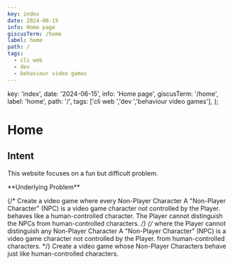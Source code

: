 ```yaml
---
key: index
date: 2024-06-15
info: Home page
giscusTerm: /home
label: home
path: /
tags: 
  - cli web 
  - dev 
  - behaviour video games
---
```


  key: 'index',
  date: '2024-06-15',
  info: 'Home page',
  giscusTerm: '/home',
  label: 'home',
  path: '/',
  tags: ['cli web ','dev ','behaviour video games'],
};

# Home

## Intent

This website focuses on a fun but difficult problem.

<Card id="underlying-problem"> 
**Underlying Problem**

{/* Create a video game where every Non-Player Character <SideNote>A "Non-Player Character" (NPC) is a video game character not controlled by the Player.</SideNote>
behaves like a human-controlled character. The Player cannot distinguish the NPCs from human-controlled characters. */}
{/* where the Player cannot distinguish any Non-Player Character <SideNote>A "Non-Player Character" (NPC) is a video game character not controlled by the Player.</SideNote>
from human-controlled characters. */}
Create a video game whose Non-Player Characters behave just like human-controlled characters.
</Card>
